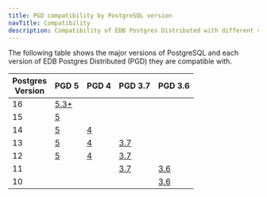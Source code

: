 ```yaml
---
title: PGD compatibility by PostgreSQL version
navTitle: Compatibility
description: Compatibility of EDB Postgres Distributed with different versions of PostgreSQL
---
```


The following table shows the major versions of PostgreSQL and each version of EDB Postgres Distributed (PGD) they are compatible with.

| Postgres<br/>Version | PGD 5        | PGD 4        | PGD 3.7          | PGD 3.6          |
|----------------------|--------------|--------------|------------------|------------------|
| 16                   | [5.3+](/pgd/latest/) |              |                  |                  |
| 15                   | [5](/pgd/latest/) |              |                  |                  |
| 14                   | [5](/pgd/latest/) | [4](/pgd/4/) |                  |                  |
| 13                   | [5](/pgd/latest/) | [4](/pgd/4/) | [3.7](/pgd/3.7/) |                  |
| 12                   | [5](/pgd/latest/) | [4](/pgd/4/) | [3.7](/pgd/3.7/) |                  |
| 11                   |              |              | [3.7](/pgd/3.7/) | [3.6](/pgd/3.6/) |
| 10                   |              |              |                  | [3.6](/pgd/3.6/) |




